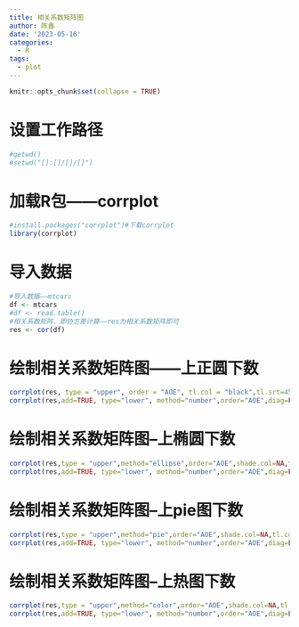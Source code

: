 ---
title: 相关系数矩阵图
author: 陈鑫
date: '2023-05-16'
categories:
  - R
tags:
  - plot
---
```{r setup, include=FALSE}
knitr::opts_chunk$set(collapse = TRUE)
```
# 设置工作路径
```{r}
#getwd()
#setwd("[]:[]/[]/[]")
```

# 加载R包——corrplot
```{r}
#install.packages("corrplot")#下载corrplot
library(corrplot)
```

# 导入数据
```{r}
#导入数据——mtcars
df <- mtcars 
#df <- read.table()
#相关系数矩阵，即协方差计算——res为相关系数矩阵即可
res <- cor(df)
```

# 绘制相关系数矩阵图——上正圆下数
```{r}

corrplot(res, type = "upper", order = "AOE", tl.col = "black",tl.srt=45, cex.main = 1, mar = c(2,2,3,2),tl.pos="d")  #上三角
corrplot(res,add=TRUE, type="lower", method="number",order="AOE",diag=FALSE,tl.pos="n", cl.pos="n")
```

# 绘制相关系数矩阵图--上椭圆下数
```{r}
corrplot(res,type = "upper",method="ellipse",order="AOE",shade.col=NA,tl.col="black",tl.srt=45, cex.main = 1, mar = c(2,2,3,2),tl.pos="d") #椭圆
corrplot(res,add=TRUE, type="lower", method="number",order="AOE",diag=FALSE,tl.pos="n", cl.pos="n")
```

# 绘制相关系数矩阵图--上pie图下数
```{r}

corrplot(res,type = "upper",method="pie",order="AOE",shade.col=NA,tl.col="black",tl.srt=45, cex.main = 1, mar = c(2,2,3,2),tl.pos="d") #椭圆
corrplot(res,add=TRUE, type="lower", method="number",order="AOE",diag=FALSE,tl.pos="n", cl.pos="n")
```

# 绘制相关系数矩阵图--上热图下数
```{r}
corrplot(res,type = "upper",method="color",order="AOE",shade.col=NA,tl.col="black",tl.srt=45, cex.main = 1, mar = c(2,2,3,2)) #椭圆
corrplot(res,add=TRUE, type="lower", method="number",order="AOE",diag=FALSE, cl.pos="n")
```
